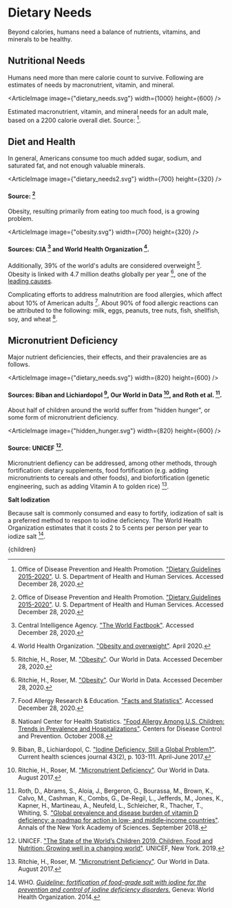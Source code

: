 


# Dietary Needs
Beyond calories, humans need a balance of nutrients, vitamins, and minerals to be healthy.

## Nutritional Needs
Humans need more than mere calorie count to survive. Following are estimates of needs by macronutrient, vitamin, and mineral.

<ArticleImage image={"dietary_needs.svg"} width={1000} height={600} />

Estimated macronutrient, vitamin, and mineral needs for an adult male, based on a 2200 calorie overall diet. Source: [^5].

## Diet and Health
In general, Americans consume too much added sugar, sodium, and saturated fat, and not enough valuable minerals.

<ArticleImage image={"dietary_needs2.svg"} width={700} height={320} />
#### Source: [^5]

Obesity, resulting primarily from eating too much food, is a growing problem.

<ArticleImage image={"obesity.svg"} width={700} height={320} />
#### Sources: CIA [^2] and World Health Organization [^11].

Additionally, 39% of the world's adults are considered overweight [^7]. Obesity is linked with 4.7 million deaths globally per year [^7], one of the [leading causes](http://urbancruiseship.org/solution/habitat/health_socio).

Complicating efforts to address malnutrition are food allergies, which affect about 10% of American adults [^3]. About 90% of food allergic reactions can be attributed to the following: milk, eggs, peanuts, tree nuts, fish, shellfish, soy, and wheat [^4].

<RemovalOfUnhealthyFoodsFromGovernmentProgramsSolution />

## Micronutrient Deficiency
Major nutrient deficiencies, their effects, and their pravalencies are as follows.

<ArticleImage image={"dietary_needs.svg"} width={820} height={600} />
#### Sources: Biban and Lichiardopol [^1], Our World in Data [^6], and Roth et al. [^8].

About half of children around the world suffer from "hidden hunger", or some form of micronutrient deficiency.

<ArticleImage image={"hidden_hunger.svg"} width={820} height={600} />
#### Source: UNICEF [^9].

Micronutrient defiency can be addressed, among other methods, through fortification: dietary supplements, food fortification (e.g. adding micronutrients to cereals and other foods), and biofortification (genetic engineering, such as adding Vitamin A to golden rice) [^6].

**Salt Iodization**

Because salt is commonly consumed and easy to fortify, iodization of salt is a preferred method to respon to iodine deficiency. The World Health Organization estimates that it costs 2 to 5 cents per person per year to iodize salt [^10].

[^1]: Biban, B., Lichiardopol, C. ["Iodine Deficiency, Still a Global Problem?"](https://www.ncbi.nlm.nih.gov/pmc/articles/PMC6284174/). Current health sciences journal 43(2), p. 103-111. April-June 2017.

[^2]: Central Intelligence Agency. ["The World Factbook"](https://www.cia.gov/library/publications/the-world-factbook/rankorder/2228rank.html). Accessed December 28, 2020.

[^3]: Food Allergy Research & Education. ["Facts and Statistics"](https://www.foodallergy.org/resources/facts-and-statistics). Accessed December 28, 2020.

[^4]: Natioanl Center for Health Statistics. ["Food Allergy Among U.S. Children: Trends in Prevalence and Hospitalizations"](https://www.cdc.gov/nchs/products/databriefs/db10.htm). Centers for Disease Control and Prevention. October 2008.

[^5]: Office of Disease Prevention and Health Promotion. ["Dietary Guidelines 2015-2020"](https://health.gov/our-work/food-nutrition/2015-2020-dietary-guidelines/guidelines/). U. S. Department of Health and Human Services. Accessed December 28, 2020.

[^6]: Ritchie, H., Roser, M. ["Micronutrient Deficiency"](https://ourworldindata.org/micronutrient-deficiency). Our World in Data. August 2017.

[^7]: Ritchie, H., Roser, M. ["Obesity"](https://ourworldindata.org/obesity). Our World in Data. Accessed December 28, 2020.

[^8]: Roth, D., Abrams, S., Aloia, J., Bergeron, G., Bourassa, M., Brown, K., Calvo, M., Cashman, K., Combs, G., De-Regil, L., Jefferds, M., Jones, K., Kapner, H., Martineau, A., Neufeld, L., Schleicher, R., Thacher, T., Whiting, S. ["Global prevalence and disease burden of vitamin D deficiency: a roadmap for action in low‐ and middle‐income countries"](https://nyaspubs.onlinelibrary.wiley.com/doi/full/10.1111/nyas.13968). Annals of the New York Academy of Sciences. September 2018.

[^9]: UNICEF. ["The State of the World’s Children 2019. Children, Food and Nutrition: Growing well in a changing world"](https://data.unicef.org/resources/state-of-the-worlds-children-2019/). UNICEF, New York. 2019.

[^10]: WHO. [*Guideline: fortification of food-grade salt with iodine for the prevention and control of iodine deficiency disorders.*](https://apps.who.int/iris/handle/10665/136908) Geneva: World Health Organization. 2014.

[^11]: World Health Organization. ["Obesity and overweight"](https://www.who.int/en/news-room/fact-sheets/detail/obesity-and-overweight). April 2020.

  <Article 
    focusAreaUrl={focusAreaUrl} 
    hierarchy={hierarchy} 
    site={site}
  >
    {children}
  </Article>